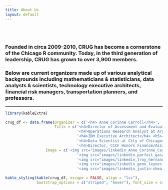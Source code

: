 ```yaml
---
title: About Us
layout: default
---
```


<style type="text/css">
.main-container {
  max-width: 1200px;
  margin-left: auto;
  margin-right: auto;
}

@media (max-width:1200px) and (min-width:760px) {
  #navbar > ul > li > a {
     font-size: 0;
     display:inline-block;
  }
  .fa { font-size: initial; }
}
</style>

<br/>
<br/>

### Founded in circa 2009-2010, CRUG has become a cornerstone of the Chicago R community. Today, in the third generation of leadership, CRUG has grown to over 3,900 members.

### Below are current organizers made up of various analytical backgrounds including mathematicians & statisticians, data analysts & scientists, technology executive architects, financial risk managers, transportation planners, and professors.

---


```r
library(kableExtra)
```

```r
crug_df <- data.frame(Organizer = c('<h4> Anne Corinne Carroll</h4>', '<h4>Parfait Gasana</h4>','<h4>Troy Hernandez, PhD</h4>', '<h4> Gene Leynes </h4','<h4>Justin M Shea</h4>'),
                      Title = c('<h4>Director of Assessment and Evaluation at Rush University</h4> <h5><i>  Quantitative social scientist applying theory and research.<br/> Background includes test development and validation, structural equation modeling, <br/> multilevel modeling, longitudinal analysis, invariance testing, mediation, and moderation</i></h5>',
                                '<h4>Operations Research Analyst at Argonne National Lab</h4> <h5><i> MS in Economics specializing in data analytics <br/> including migration, visualization, aggregation, modeling, database development',
                                '<h4>IBM Executive Architect</h4> <h5><i>Data scientist, activist, and <br/> Chairman of the Cook County Green Party. <br/> https://troyhernandez.com/ </i></h5>',
                                '<h4>Data Scientist at City of Chicago</h4>',
                                '<h4>Director, CCCF Honors Finance/Assistant Professor of Finance</h4> <h5><i>Google Summer of Code R-project Evaluating Mentor, <br/> Quantitative Finance & Data Analytics consultant, and <br/> conference/co-organizer leader</i></h5>'),
                  Image = c('<img src="images/linkedin_Anne_Corinne_Carroll.jpeg" alt="organizer photo"/>',
                                '<img src="images/linkedin_parfait_gasana.jpeg" alt="organizer photo"/>',
                                '<img src="images/linkedin_troy_hernandez.jpeg" alt="organizer photo"/>',
                                '<img src="images/linkedin_gene_leynes.jpeg" alt="organizer photo"/>',
                                '<img src="images/linkedin_justin-shea.png" alt="organizer photo"/>'))
```


```r
kable_styling(kable(crug_df, escape = FALSE, align = "lcc"),
              bootstrap_options = c("striped", "hover"), font_size = 14)
```


